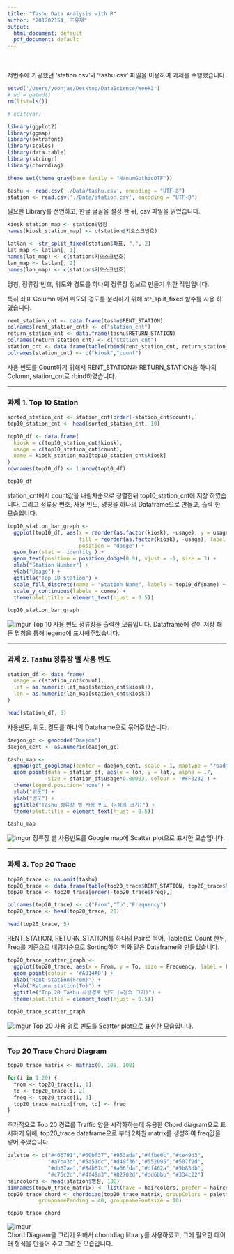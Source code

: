 ```yaml
---
title: "Tashu Data Analysis with R"
author: "201202154, 조윤재"
output:
  html_document: default
  pdf_document: default
---
```

<br><br>
저번주에 가공했던 'station.csv'와 'tashu.csv' 파일을 이용하여 과제를 수행했습니다.

```r
setwd('/Users/yoonjae/Desktop/DataScience/Week3')
# wd = getwd()
rm(list=ls())

# edit(var)

library(ggplot2)
library(ggmap)
library(extrafont)
library(scales)
library(data.table)
library(stringr)
library(chorddiag)

theme_set(theme_gray(base_family = "NanumGothicOTF"))

tashu <- read.csv('./Data/tashu.csv', encoding = "UTF-8")
station <- read.csv('./Data/station.csv', encoding = "UTF-8")
```

필요한 Library를 선언하고, 한글 글꼴을 설정 한 뒤, csv 파일을 읽었습니다.

```r
kiosk_station_map <- station$명칭
names(kiosk_station_map) <- c(station$키오스크번호)

latlan <- str_split_fixed(station$좌표, ",", 2)
lat_map <- latlan[, 1]
names(lat_map) <- c(station$키오스크번호)
lan_map <- latlan[, 2]
names(lan_map) <- c(station$키오스크번호)
```

명칭, 정류장 번호, 위도와 경도를 하나의 정류장 정보로 만들기 위한 작업입니다.

특히 좌표 Column 에서 위도와 경도를 분리하기 위해 str_split_fixed 함수를 사용 하였습니다.

```r
rent_station_cnt <- data.frame(tashu$RENT_STATION)
colnames(rent_station_cnt) <- c("station_cnt")
return_station_cnt <- data.frame(tashu$RETURN_STATION)
colnames(return_station_cnt) <- c("station_cnt")
station_cnt <- data.frame(table(rbind(rent_station_cnt, return_station_cnt)))
colnames(station_cnt) <- c("kiosk","count")
```

사용 빈도를 Count하기 위해서 RENT_STATION과 RETURN_STATION을 하나의 Column, station_cnt로 rbind하였습니다.

***
<P style="page-break-before: always">

### 과제 1. Top 10 Station

```r
sorted_station_cnt <- station_cnt[order(-station_cnt$count),]
top10_station_cnt <- head(sorted_station_cnt, 10)

top10_df <- data.frame(
  kiosk = c(top10_station_cnt$kiosk),
  usage = c(top10_station_cnt$count),
  name = kiosk_station_map[top10_station_cnt$kiosk]
)
rownames(top10_df) <- 1:nrow(top10_df)

top10_df
```

station_cnt에서 count값을 내림차순으로 정렬한뒤 top10_station_cnt에 저장 하였습니다.
그리고 정류장 번호, 사용 빈도, 명칭을 하나의 Dataframe으로 만들고, 출력 한 모습입니다.

```r
top10_station_bar_graph <- 
  ggplot(top10_df, aes(x = reorder(as.factor(kiosk), -usage), y = usage,
                       fill = reorder(as.factor(kiosk), -usage), label = usage),
                       position = "dodge") + 
  geom_bar(stat = 'identity') +
  geom_text(position = position_dodge(0.9), vjust = -1, size = 3) +
  xlab("Station Number") +
  ylab("Usage") +
  ggtitle("Top 10 Station") +
  scale_fill_discrete(name = "Station Name", labels = top10_df$name) +
  scale_y_continuous(labels = comma) +
  theme(plot.title = element_text(hjust = 0.5))

top10_station_bar_graph
```
![Imgur](http://i.imgur.com/9jb33ui.png)
Top 10 사용 빈도 정류장을 출력한 모습입니다. Dataframe에 같이 저장 해둔 명칭을 통해 legend에 표시해주었습니다.

***
<P style="page-break-before: always">

### 과제 2. Tashu 정류장 별 사용 빈도

```r
station_df <- data.frame(
  usage = c(station_cnt$count),
  lat = as.numeric(lat_map[station_cnt$kiosk]),
  lon = as.numeric(lan_map[station_cnt$kiosk])
)

head(station_df, 5)
```

사용빈도, 위도, 경도를 하나의 Dataframe으로 묶어주었습니다.

```r
daejon_gc <- geocode("Daejon")
daejon_cent <- as.numeric(daejon_gc)

tashu_map <- 
  ggmap(get_googlemap(center = daejon_cent, scale = 1, maptype = "roadmap", zoom = 13)) +
  geom_point(data = station_df, aes(x = lon, y = lat), alpha = .7, 
             size = station_df$usage*0.00003, colour = '#FF3232') +
  theme(legend.position="none") +
  xlab("위도") +
  ylab("경도") + 
  ggtitle("Tashu 정류장 별 사용 빈도 (∝점의 크기)") +
  theme(plot.title = element_text(hjust = 0.5))

tashu_map
```
![Imgur](http://i.imgur.com/o7VcWFj.jpg)
정류장 별 사용빈도를 Google map에 Scatter plot으로 표시한 모습입니다.

***
<P style="page-break-before: always">

### 과제 3. Top 20 Trace

```r
top20_trace <- na.omit(tashu)
top20_trace <- data.frame(table(top20_trace$RENT_STATION, top20_trace$RETURN_STATION))
top20_trace <- top20_trace[order(-top20_trace$Freq),]

colnames(top20_trace) <- c("From","To","Frequency")
top20_trace <- head(top20_trace, 20)

head(top20_trace, 5)
```

RENT_STATION, RETURN_STATION를 하나의 Pair로 묶어, Table()로 Count 한뒤, Freq를 기준으로 내림차순으로 Sorting하여 위와 같은 Dataframe을 만들었습니다.

```r
top20_trace_scatter_graph <-
  ggplot(top20_trace, aes(x = From, y = To, size = Frequency, label = Frequency)) +
  geom_point(colour = '#A014A0') +
  xlab("Rent station(From)") +
  ylab("Return station(To)") +
  ggtitle("Top 20 Tashu 사용경로 빈도 (∝점의 크기)") +
  theme(plot.title = element_text(hjust = 0.5))

top20_trace_scatter_graph
```
![Imgur](http://i.imgur.com/N2eE7bR.png)
Top 20 사용 경로 빈도를 Scatter plot으로 표현한 모습입니다. 

***
<P style="page-break-before: always">

### Top 20 Trace Chord Diagram

```r
top20_trace_matrix <- matrix(0, 108, 108)

for(i in 1:20) {
  from <- top20_trace[i, 1]
  to <- top20_trace[i, 2]
  freq <- top20_trace[i, 3]
  top20_trace_matrix[from, to] <- freq
}
```

추가적으로 Top 20 경로를 Traffic 양을 시각화하는데 유용한 Chord diagram으로 표시하기 위해, top20_trace dataframe으로 부터 2차원 matrix를 생성하여 freq값을 넣어 주었습니다.

```r
palette <- c("#466791","#60bf37","#953ada","#4fbe6c","#ce49d3",
             "#a7b43d","#5a51dc","#d49f36","#552095","#507f2d",
             "#db37aa","#84b67c","#a06fda","#df462a","#5b83db",
             "#c76c2d","#4f49a3","#82702d","#dd6bbb","#334c22")
haircolors <- head(station$명칭, 108)
dimnames(top20_trace_matrix) <- list(have = haircolors, prefer = haircolors)
top20_trace_chord <- chorddiag(top20_trace_matrix, groupColors = palette,
          groupnamePadding = 40, groupnameFontsize = 10)

top20_trace_chord
```
![Imgur](http://i.imgur.com/BYEXcra.png)
<br>
Chord Diagram을 그리기 위해서 chorddiag library를 사용하였고, 그에 필요한 데이터 형식을 만들어 주고 그려준 모습입니다.
